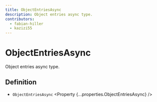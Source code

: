 ```yaml
---
title: ObjectEntriesAsync
description: Object entries async type.
contributors:
  - fabian-hiller
  - kazizi55
---
```



# ObjectEntriesAsync

Object entries async type.

## Definition

- `ObjectEntriesAsync` <Property {...properties.ObjectEntriesAsync} />
